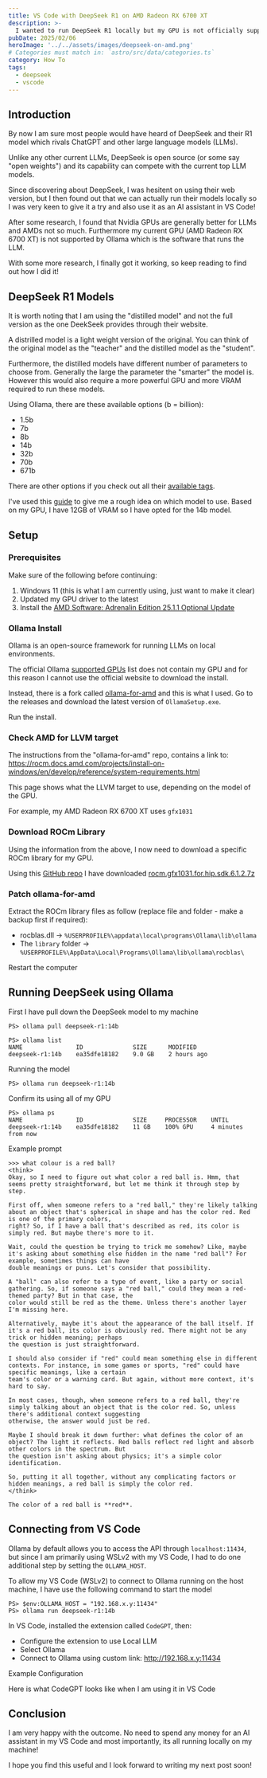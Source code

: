 ```yaml
---
title: VS Code with DeepSeek R1 on AMD Radeon RX 6700 XT
description: >-
  I wanted to run DeepSeek R1 locally but my GPU is not officially supported by Ollama, but this is how I made it work.
pubDate: 2025/02/06
heroImage: '../../assets/images/deepseek-on-amd.png'
# Categories must match in: `astro/src/data/categories.ts`
category: How To
tags:
  - deepseek
  - vscode
---
```


## Introduction
By now I am sure most people would have heard of DeepSeek and their R1 model which rivals ChatGPT and other large language models (LLMs).

Unlike any other current LLMs, DeepSeek is open source (or some say "open weights") and its capability can compete with the current top LLM models.

Since discovering about DeepSeek, I was hesitent on using their web version, but I then found out that we can actually run their models locally so I was very keen to give it a try and also use it as an AI assistant in VS Code!

After some research, I found that Nvidia GPUs are generally better for LLMs and AMDs not so much. Furthermore my current GPU (AMD Radeon RX 6700 XT) is not supported by Ollama which is the software that runs the LLM.

With some more research, I finally got it working, so keep reading to find out how I did it!

## DeepSeek R1 Models
It is worth noting that I am using the "distilled model" and not the full version as the one DeekSeek provides through their website.

A distrilled model is a light weight version of the original. You can think of the original model as the "teacher" and the distilled model as the "student".

Furthermore, the distilled models have different number of parameters to choose from. Generally the large the parameter the "smarter" the model is. However this would also require a more powerful GPU and more VRAM required to run these models.

Using Ollama, there are these available options (b = billion):
 - 1.5b
 - 7b
 - 8b
 - 14b
 - 32b
 - 70b
 - 671b

There are other options if you check out all their [available tags](https://ollama.com/library/deepseek-r1/tags).

I've used this [guide](https://dev.to/askyt/deepseek-r1-671b-complete-hardware-requirements-optimal-deployment-setup-2e48) to give me a rough idea on which model to use. Based on my GPU, I have 12GB of VRAM so I have opted for the 14b model.

## Setup
### Prerequisites
Make sure of the following before continuing:

1. Windows 11 (this is what I am currently using, just want to make it clear)
2. Updated my GPU driver to the latest
3. Install the [AMD Software: Adrenalin Edition 25.1.1 Optional Update](https://www.amd.com/en/resources/support-articles/release-notes/RN-RAD-WIN-25-1-1.html)

### Ollama Install
Ollama is an open-source framework for running LLMs on local environments.

The official Ollama [supported GPUs](https://github.com/ollama/ollama/blob/main/docs/gpu.md) list does not contain my GPU and for this reason I cannot use the official website to download the install.

Instead, there is a fork called [ollama-for-amd](https://github.com/likelovewant/ollama-for-amd) and this is what I used. Go to the releases and download the latest version of `OllamaSetup.exe`.

Run the install.

### Check AMD for LLVM target
The instructions from the "ollama-for-amd" repo, contains a link to: https://rocm.docs.amd.com/projects/install-on-windows/en/develop/reference/system-requirements.html

This page shows what the LLVM target to use, depending on the model of the GPU.

For example, my AMD Radeon RX 6700 XT uses `gfx1031`

### Download ROCm Library
Using the information from the above, I now need to download a specific ROCm library for my GPU.

Using this [GitHub repo](https://github.com/likelovewant/ROCmLibs-for-gfx1103-AMD780M-APU/releases/tag/v0.6.1.2) I have downloaded [rocm.gfx1031.for.hip.sdk.6.1.2.7z](https://github.com/likelovewant/ROCmLibs-for-gfx1103-AMD780M-APU/releases/download/v0.6.1.2/rocm.gfx1031.for.hip.sdk.6.1.2.7z)

### Patch ollama-for-amd
Extract the ROCm library files as follow (replace file and folder - make a backup first if required):
- rocblas.dll -> `%USERPROFILE%\appdata\local\programs\Ollama\lib\ollama`
- The `library` folder -> `%USERPROFILE%\AppData\Local\Programs\Ollama\lib\ollama\rocblas\`

Restart the computer

## Running DeepSeek using Ollama
First I have pull down the DeepSeek model to my machine
```
PS> ollama pull deepseek-r1:14b

PS> ollama list
NAME               ID              SIZE      MODIFIED
deepseek-r1:14b    ea35dfe18182    9.0 GB    2 hours ago
```

Running the model
```
PS> ollama run deepseek-r1:14b
```

Confirm its using all of my GPU
```
PS> ollama ps
NAME               ID              SIZE     PROCESSOR    UNTIL
deepseek-r1:14b    ea35dfe18182    11 GB    100% GPU     4 minutes from now
```

Example prompt
```
>>> what colour is a red ball?
<think>
Okay, so I need to figure out what color a red ball is. Hmm, that seems pretty straightforward, but let me think it through step by step.

First off, when someone refers to a "red ball," they're likely talking about an object that's spherical in shape and has the color red. Red is one of the primary colors,
right? So, if I have a ball that's described as red, its color is simply red. But maybe there's more to it.

Wait, could the question be trying to trick me somehow? Like, maybe it's asking about something else hidden in the name "red ball"? For example, sometimes things can have
double meanings or puns. Let's consider that possibility.

A "ball" can also refer to a type of event, like a party or social gathering. So, if someone says a "red ball," could they mean a red-themed party? But in that case, the
color would still be red as the theme. Unless there's another layer I'm missing here.

Alternatively, maybe it's about the appearance of the ball itself. If it's a red ball, its color is obviously red. There might not be any trick or hidden meaning; perhaps
the question is just straightforward.

I should also consider if "red" could mean something else in different contexts. For instance, in some games or sports, "red" could have specific meanings, like a certain
team's color or a warning card. But again, without more context, it's hard to say.

In most cases, though, when someone refers to a red ball, they're simply talking about an object that is the color red. So, unless there's additional context suggesting
otherwise, the answer would just be red.

Maybe I should break it down further: what defines the color of an object? The light it reflects. Red balls reflect red light and absorb other colors in the spectrum. But
the question isn't asking about physics; it's a simple color identification.

So, putting it all together, without any complicating factors or hidden meanings, a red ball is simply the color red.
</think>

The color of a red ball is **red**.
```

## Connecting from VS Code
Ollama by default allows you to access the API through `localhost:11434`, but since I am primarily using WSLv2 with my VS Code, I had to do one additional step by setting the `OLLAMA_HOST`.

To allow my VS Code (WSLv2) to connect to Ollama running on the host machine, I have use the following command to start the model
```
PS> $env:OLLAMA_HOST = "192.168.x.y:11434"
PS> ollama run deepseek-r1:14b
```

In VS Code, installed the extension called `CodeGPT`, then:
- Configure the extension to use Local LLM
- Select Ollama
- Connect to Ollama using custom link: http://192.168.x.y:11434

Example Configuration
<ImageZoom src="/images/ollama-vs-code-setting.png" client:load />

Here is what CodeGPT looks like when I am using it in VS Code
<ImageZoom src="/images/ollama-vs-code-sample.png" client:load />

## Conclusion
I am very happy with the outcome. No need to spend any money for an AI assistant in my VS Code and most importantly, its all running locally on my machine!

I hope you find this useful and I look forward to writing my next post soon!